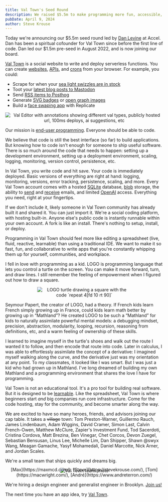 ```yaml
---
title: Val Town's Seed Round
description: We raised $5.5m to make programming more fun, accessible, and collaborative.
pubDate: April 9, 2024
author: Steve Krouse
---
```



Today we're announcing our $5.5m seed round led by [Dan Levine](https://www.accel.com/people/daniel-levine) at Accel. Dan has been a spiritual cofounder for Val Town since before the first line of code. Dan led our $1.5m pre-seed in August 2022, and is now joining our board.

[Val Town](https://www.val.town/pulls/d9b1df70-e2e2-11ee-846a-8aad37b30b4b) is a social website to write and deploy serverless functions. You can create [websites](https://docs.val.town/types/http/jsx/), [APIs](https://docs.val.town/types/http/), and [crons](https://docs.val.town/types/scheduled/) from your browser. For example, you could:

- Scrape for when your [sea light swizzles are in stock](https://nateeagle.com/posts/val-town-scraper/)
- Toot your [latest blog posts to Mastodon](https://sebastiandedeyne.com/tags/val-town)
- Send [RSS items to Posthog](https://posthog.com/tutorials/rss-item-capture)
- Generate [SVG badges](https://www.val.town/v/vladimyr/podcastBadge) or [open graph images](https://www.val.town/v/tomcritchlow/tom_og)
- Build a [face swaping app](https://replicate.com/guides/hypermedia/build-hypermedia-app) with Replicate

<div align="center">
  <Image
    src={AnnotatedVal}
    alt="Val Editor with annotations showing different val types, publicly hosted url, 100ms deploys, ai suggestions, etc"
  />
</div>

Our mission is [end-user programming](https://www.inkandswitch.com/end-user-programming/). Everyone should be able to code.

We believe that code is still the best interface (so far) to build applications. But knowing how to code isn't enough for someone to ship useful software. There is so much around the code that needs to happen: setting up a development environment, setting up a deployment environment, scaling, logging, monitoring, version control, persistence, etc.

In Val Town, you write code and hit save. Your code is immediately deployed. Basic versions of everything are right at hand: logging, monitoring, versions, error tracking, persistence, scaling, and more. Every Val Town account comes with a hosted [SQLite](https://docs.val.town/std/sqlite/) database, [blob](https://docs.val.town/std/blob/) storage, the ability to [send](https://docs.val.town/std/email/) and [receive](https://docs.val.town/types/email/) emails, and limited [OpenAI](https://docs.val.town/std/openai/) access. Everything you need, right at your fingertips.

If we don't include it, likely someone in Val Town community has already built it and shared it. You can just import it. We're a social coding platform, with hosting built-in. Anyone else's public code is instantly runnable within your own account. A fork is like an install. There's nothing to setup, install, or deploy.

Programming in Val Town should feel more like editing a spreadsheet (live, fluid, reactive, learnable) than using a traditional IDE. We want to make it so fast, fun, and collaborative to write apps that you're constantly whipping them up for yourself, communities, and workplace.

I fell in love with programming as a kid. LOGO is programming language that lets you control a turtle on the screen. You can make it move forward, turn, and draw lines. I still remember the feeling of empowerment when I figured out how to draw a square.

<div align="center">
  <Image
    src={LogoSquare}
    alt="LOGO turtle drawing a square with the code `repeat 4[fd 10 rt 90]`"
    style="max-width:300px"
  />
</div>

Seymour Papert, the creator of LOGO, had a theory. If French kids learn French simply growing up in France, could kids learn math better by growing up in “Mathland”? He created LOGO to be such a “Mathland” for kids to naturally assimilate powerful mental models: a debugging mindset, precision, abstraction, modularity, looping, recursion, reasoning from definitions, etc, and a warm feeling of ownership of these skills.

I learned to imagine myself in the turtle's shoes and walk out the route I wanted it to follow, and then encode that route into code. Later in calculus, I was able to effortlessly assimilate the concept of a derivative: I imagined myself walking along the curve, and the derivative just was my orientation at any point. To my classmates, it looked like I was smart. But I was just a kid who had grown up in Mathland. I've long dreamed of building my own Mathland and a programming environment that shares the love I have for programming.

Val Town is not an educational tool. It's a pro tool for building real software. But it is designed to be [learnable](https://worrydream.com/LearnableProgramming/). Like the spreadsheet, Val Town is where beginners start _and_ big companies run core infrastructure. Come for the code hosting, stay for the community, and become smarter along the way.

We are excited to have so many heroes, friends, and advisors joining our cap table. It takes a ~~village~~ town: Tom Preston-Warner, Guillermo Rauch, James Lindenbaum, Adam Wiggins, David Cramer, Simon Last, Calvin French-Owen, Matthew McClure, Zapier's Investment Fund, Tod Sacerdoti, Cristina Cordova, Matt Brezina, Ben Vinegar, Chet Corcos, Devon Zuegel, Sebastian Bensusan, Linus Lee, Michelle Lim, Dan Shipper, Shawn @swyx Wang, Meagan Gamache, Yasyf Mohamedali, Daniel Marcotte, Nick Arner, and Jordan Scales.

We're a small team that ships quickly and dreams big.

<div align="center">
  <Image src={Team} alt="Val Town team photo" />
  <figcaption style="margin-top: -20px;">
    [Max](https://maxmcd.com/), [Steve](https://stevekrouse.com/),
    [Tom](https://macwright.com/), [André](https://www.andreterron.com/)
  </figcaption>
</div>

We're hiring a design engineer and generalist engineer in Brooklyn. [Join us!](https://www.val.town/careers)

The next time you have an app idea, try [Val Town](https://val.town).
